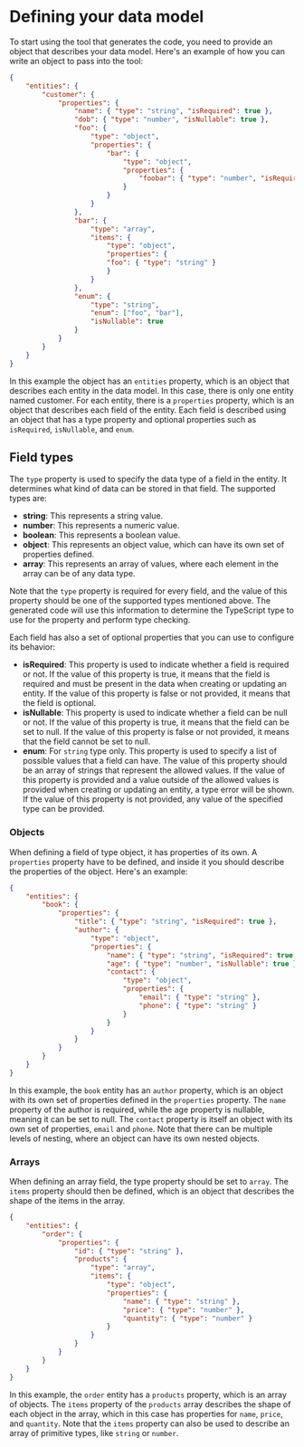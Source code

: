 
<Meta title="Defining your data model" />

# Defining your data model

To start using the tool that generates the code, you need to provide an object that describes your data model. Here's an example of how you can write an object to pass into the tool:

```json
{
    "entities": {
        "customer": {
            "properties": {
                "name": { "type": "string", "isRequired": true },
                "dob": { "type": "number", "isNullable": true },
                "foo": {
                    "type": "object",
                    "properties": {
                        "bar": {
                            "type": "object",
                            "properties": {
                                "foobar": { "type": "number", "isRequired": true }
                            }
                        }
                    }
                },
                "bar": {
                    "type": "array",
                    "items": {
                        "type": "object",
                        "properties": {
                        "foo": { "type": "string" }
                        }
                    }
                },
                "enum": {
                    "type": "string",
                    "enum": ["foo", "bar"],
                    "isNullable": true
                }
            }
        }
    }
}
```
In this example the object has an `entities` property, which is an object that describes each entity in the data model. In this case, there is only one entity named customer.
For each entity, there is a `properties` property, which is an object that describes each field of the entity. Each field is described using an object that has a type property and optional properties such as `isRequired`, `isNullable`, and `enum`.

## Field types

The `type` property is used to specify the data type of a field in the entity. It determines what kind of data can be stored in that field. The supported types are:

- **string**: This represents a string value.
- **number**: This represents a numeric value.
- **boolean**: This represents a boolean value.
- **object**: This represents an object value, which can have its own set of properties defined.
- **array**: This represents an array of values, where each element in the array can be of any data type.

Note that the `type` property is required for every field, and the value of this property should be one of the supported types mentioned above. The generated code will use this information to determine the TypeScript type to use for the property and perform type checking.

Each field has also a set of optional properties that you can use to configure its behavior:

- **isRequired**: This property is used to indicate whether a field is required or not. If the value of this property is true, it means that the field is required and must be present in the data when creating or updating an entity. If the value of this property is false or not provided, it means that the field is optional.
- **isNullable**: This property is used to indicate whether a field can be null or not. If the value of this property is true, it means that the field can be set to null. If the value of this property is false or not provided, it means that the field cannot be set to null.
- **enum**: For `string` type only. This property is used to specify a list of possible values that a field can have. The value of this property should be an array of strings that represent the allowed values. If the value of this property is provided and a value outside of the allowed values is provided when creating or updating an entity, a type error will be shown. If the value of this property is not provided, any value of the specified type can be provided.


### Objects

When defining a field of type object, it has properties of its own. A `properties` property have to be defined, and inside it you should describe the properties of the object. Here's an example:

```json
{
    "entities": {
        "book": {
            "properties": {
                "title": { "type": "string", "isRequired": true },
                "author": {
                    "type": "object",
                    "properties": {
                        "name": { "type": "string", "isRequired": true },
                        "age": { "type": "number", "isNullable": true },
                        "contact": {
                            "type": "object",
                            "properties": {
                                "email": { "type": "string" },
                                "phone": { "type": "string" }
                            }
                        }
                    }
                }
            }
        }
    }
}
```

In this example, the `book` entity has an `author` property, which is an object with its own set of properties defined in the `properties` property. The `name` property of the author is required, while the age property is nullable, meaning it can be set to null. The `contact` property is itself an object with its own set of properties, `email` and `phone`. Note that there can be multiple levels of nesting, where an object can have its own nested objects.

### Arrays

When defining an array field, the type property should be set to `array`. The `items` property should then be defined, which is an object that describes the shape of the items in the array.

```json
{
    "entities": {
        "order": {
            "properties": {
                "id": { "type": "string" },
                "products": {
                    "type": "array",
                    "items": {
                        "type": "object",
                        "properties": {
                            "name": { "type": "string" },
                            "price": { "type": "number" },
                            "quantity": { "type": "number" }
                        }
                    }
                }
            }
        }
    }
}
```

In this example, the `order` entity has a `products` property, which is an array of objects. The `items` property of the `products` array describes the shape of each object in the array, which in this case has properties for `name`, `price`, and `quantity`. Note that the `items` property can also be used to describe an array of primitive types, like `string` or `number`.
